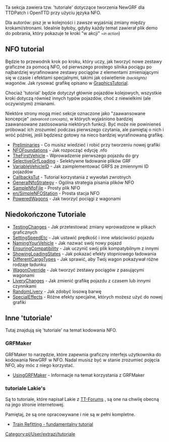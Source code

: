 {{pl/Development/NewGRF/inne strony|en=www.tt-wiki.net/wiki/NFOTutorial|pl=pl/Development/NewGRF/NFO Tutorial/Main Page}} {{en/-}}
<!--{{NFOTutorial}}-->{{pl/Development/NewGRF/NFO Tutorial/Navigation}}

Ta sekcja zawiera tzw. 'tutoriale' dotyczące tworzenia NewGRF dla TTDPatch i OpenTTD przy użyciu języka NFO.

Dla autorów: pisz je w kolejności i zawsze wyjaśniaj zmiany między krokami/stronami. Idealnie byłoby, gdyby każdy temat zawierał plik demo do pobrania, który pokazuje te kroki "w akcji" <small>''~in action''</small>)

== NFO tutorial ==
Będzie to przewodnik krok po kroku, który uczy, jak tworzyć nowe zestawy graficzne za pomocą NFO, od pierwszego prostego silnika pociągu po najbardziej wyrafinowane zestawy pociągów z elementami zmieniającymi się w czasie i efektami specjalnymi, takimi jak oświetlenie <small>''(backlights)''</small> wagonów. Jak rysować grafikę opisano w <!--[[GraphicsTutorial]]-->[https://www.tt-wiki.net/wiki/GraphicsTutorial GraphicsTutorial].

Chociaż 'tutorial' będzie dotyczył głównie pojazdów kolejowych, wszystkie kroki dotyczą również innych typów pojazdów, choć z niewielkimi (ale oczywistymi) zmianami.

Niektóre strony mogą mieć sekcje oznaczone jako "zaawansowane koncepcje" <small>''(advanced concepts)''</small>, w których wyjaśniono bardziej zaawansowane zastosowania niektórych funkcji. Być może nie powinieneś próbować ich zrozumieć podczas pierwszego czytania, ale pamiętaj o nich i wróć później, jeśli będziesz gotowy na nieco bardziej wyrafinowaną grafikę.

* [[pl/Development/NewGRF/NFO Tutorial/Preliminaries|Preliminaries]] - Co musisz wiedzieć i robić przy tworzeniu nowej grafiki
* [[pl/Extrazi/NFOFoundations|NFOFoundations]] - Jak rozpocząć edycję .nfo
* [http://www.tt-wiki.net/wiki/TheFirstVehicle TheFirstVehicle] - Wprowadzenie pierwszego pojazdu do gry
* [[pl/Extrazi/SelectiveGrfLoading|SelectiveGrfLoading]] - Selektywne ładowanie plików GRF
* [http://www.tt-wiki.net/wiki/VariableVehicleID VariableVehicleID] - Jak zaimplementować GRFS ze zmiennymi ID pojazdów
* [[pl/Extrazi/CallbacksTut|CallbacksTut]] - Tutorial korzystania z wywołań zwrotnych
* [[pl/Development/NewGRF/NFO Tutorial/General strategy for implementing new graphics|GeneralNfoStrategy]] - Ogólna strategia pisania plików NFO
* [[pl/Extrazi/SampleNfoFile|SampleNfoFile]] - Prosty plik NFO
* [[en/SimpleNFOStation]] - Prosta stacja NFO
* [http://www.tt-wiki.net/wiki/PoweredWagons PoweredWagons] - Jak tworzyć pociągi z wagonami

== Niedokończone Tutoriale ==
* [[pl/Development/NewGRF/NFO Tutorial/Testing changes|TestingChanges]] - Jak przetestować zmiany wprowadzone w plikach graficznych
* [http://www.tt-wiki.net/wiki/SettingSpeedEtc SettingSpeedEtc] - Jak ustawić prędkość i inne właściwości pojazdu
* [http://www.tt-wiki.net/wiki/NamingYourVehicle NamingYourVehicle] - Jak nazwać swój nowy pojazd
* [http://www.tt-wiki.net/wiki/EnsuringCompatibility EnsuringCompatibility] - Jak uczynić swój plik kompatybilnym z innymi
* [http://www.tt-wiki.net/wiki/ShowingLoadingStates ShowingLoadingStates] - Jak pokazać efekty stopniowego ładowania
* [http://www.tt-wiki.net/wiki/DifferentCargoTypes DifferentCargoTypes] - Jak sprawić, aby Twój wagon pokazywał różne rodzaje ładunku
* [http://www.tt-wiki.net/wiki/WagonOverride WagonOverride] - Jak tworzyć zestawy pociągów z pasującymi wagonami
* [http://www.tt-wiki.net/wiki/LiveryChanges LiveryChanges] - Jak zmienić grafikę pojazdu z czasem lub innymi czynnikami
* [http://www.tt-wiki.net/wiki/RandomLivery RandomLivery] - Jak zdobyć losową barwę
* [http://www.tt-wiki.net/wiki/SpecialEffects SpecialEffects] - Różne efekty specjalne, których możesz użyć do nowej grafiki

== Inne 'tutoriale' ==
Tutaj znajdują się 'tutoriale' na temat kodowania NFO.

=== GRFMaker ===
GRFMaker to narzędzie, które zapewnia graficzny interfejs użytkownika do kodowania NewGRF w NFO. Nadal musisz być w stanie zrozumieć pojęcia NFO, aby móc z niego korzystać.

* [http://www.tt-wiki.net/wiki/UsingGRFMaker UsingGRFMaker] - Informacje na temat korzystania z GRFMaker

=== tutoriale Lakie's ===
Są to tutoriale, które napisał Lakie z [http://www.tt-forums.net/ TT-Forums] , są one na chwilę obecną na jego stronie internetowej.

Pamiętaj, że są one opracowywane i nie są w pełni kompletne.

* [http://users2.tt-forums.net/lakie/NfoCoding.php?id=1 Train Refitting - fundamentalny tutorial]

<!--[[Category:Tutorials]]-->[[Category:pl/User/extrazi/tutoriale]]